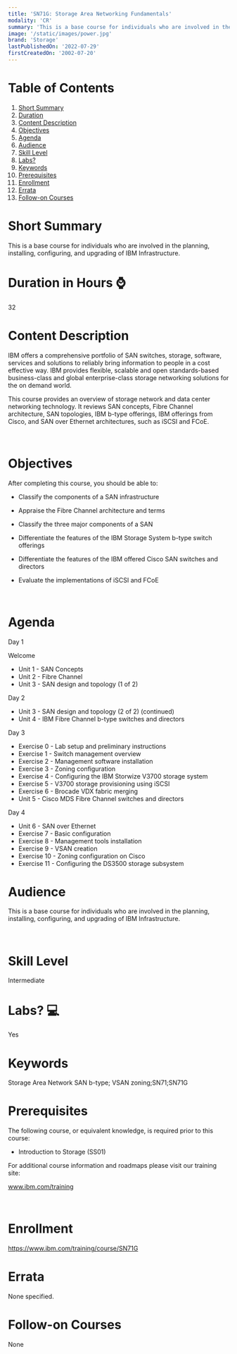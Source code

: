 ```yaml
---
title: 'SN71G: Storage Area Networking Fundamentals'
modality: 'CR'
summary: 'This is a base course for individuals who are involved in the planning, installing, configuring, and upgrading of IBM Infrastructure.'
image: '/static/images/power.jpg'
brand: 'Storage'
lastPublishedOn: '2022-07-29'
firstCreatedOn: '2002-07-20'
---
```

# Table of Contents
1.  [Short Summary](#short-summary)
2.  [Duration](#duration-in-hours-)
3.  [Content Description](#content-description)
4.  [Objectives](#objectives)
5.  [Agenda](#agenda)
6.  [Audience](#audience)
7.  [Skill Level](#skill-level)
8.  [Labs?](#labs-)
9.  [Keywords](#keywords)
10. [Prerequisites](#prerequisites)
11. [Enrollment](#enrollment)
12. [Errata](#errata)
13. [Follow-on Courses](#follow-on-courses)

# Short Summary
This is a base course for individuals who are involved in the planning, installing, configuring, and upgrading of IBM Infrastructure.

# Duration in Hours ⌚
32

# Content Description
IBM offers a comprehensive portfolio of SAN switches, storage, software, services and solutions to reliably bring information to people in a cost effective way. IBM provides flexible, scalable and open standards-based business-class and global enterprise-class storage networking solutions for the on demand world.  

This course provides an overview of storage network and data center networking technology. It reviews SAN concepts, Fibre Channel architecture, SAN topologies, IBM b-type offerings, IBM offerings from Cisco, and SAN over Ethernet architectures, such as iSCSI and FCoE.


 



# Objectives
After completing this course, you should be able to:  

*  Classify the components of a SAN infrastructure  

*  Appraise the Fibre Channel architecture and terms  

*  Classify the three major components of a SAN  

*  Differentiate the features of the IBM Storage System b-type switch offerings  

*  Differentiate the features of the IBM offered Cisco SAN switches and directors  

*  Evaluate the implementations of iSCSI and FCoE


 



# Agenda
Day 1

Welcome  
*  Unit 1 - SAN Concepts  
*  Unit 2 - Fibre Channel  
*  Unit 3 - SAN design and topology (1 of 2)

Day 2

*  Unit 3 - SAN design and topology (2 of 2) (continued)  
*  Unit 4 - IBM Fibre Channel b-type switches and directors

Day 3

*  Exercise 0 - Lab setup and preliminary instructions  
*  Exercise 1 - Switch management overview  
*  Exercise 2 - Management software installation  
*  Exercise 3 - Zoning configuration  
*  Exercise 4 - Configuring the IBM Storwize V3700 storage system  
*  Exercise 5 - V3700 storage provisioning using iSCSI  
*  Exercise 6 - Brocade VDX fabric merging  
*  Unit 5 - Cisco MDS Fibre Channel switches and directors

Day 4

*  Unit 6 - SAN over Ethernet  
*  Exercise 7 - Basic configuration  
*  Exercise 8 - Management tools installation  
*  Exercise 9 - VSAN creation  
*  Exercise 10 - Zoning configuration on Cisco  
*  Exercise 11 - Configuring the DS3500 storage subsystem



# Audience
This is a base course for individuals who are involved in the planning, installing, configuring, and upgrading of IBM Infrastructure.


 



# Skill Level
Intermediate        

# Labs? 💻
Yes

# Keywords
Storage Area Network SAN b-type; VSAN zoning;SN71;SN71G

# Prerequisites
The following course, or equivalent knowledge, is required prior to this course:  

*  Introduction to Storage (SS01)


  

For additional course information and roadmaps please visit our training site:


www.ibm.com/training


 



# Enrollment
https://www.ibm.com/training/course/SN71G

# Errata
None specified.

# Follow-on Courses
None

